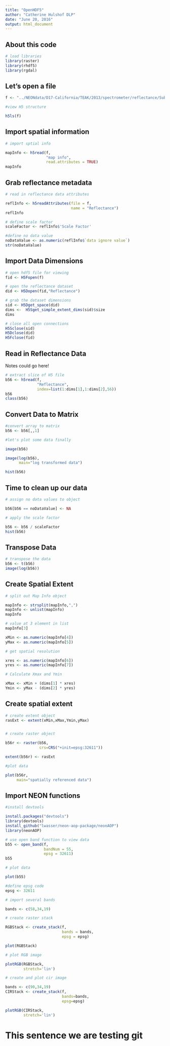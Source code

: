 ```yaml
---
title: "OpenHDF5"
author: "Catherine Hulshof DLP"
date: "June 20, 2016"
output: html_document
---
```


## About this code

```r
# load libraries 
library(raster)
library(rhdf5)
library(rgdal)

```

## Let's open a file

```r
f <- "../NEONdata/D17-California/TEAK/2013/spectrometer/reflectance/Subset3NIS1_20130614_100459_atmcor.h5"

#view H5 structure

h5ls(f)
```

## Import spatial information

```r

# import sptial info

mapInfo <- h5read(f,
                  "map info",
                  read.attributes = TRUE)
mapInfo
```

## Grab reflectance metadata

```r

# read in reflectance data attributes

reflInfo <- h5readAttributes(file = f,
                             name = "Reflectance")
reflInfo

# define scale factor
scaleFactor <- reflInfo$'Scale Factor'

#define no data value
noDataValue <- as.numeric(reflInfo$`data ignore value`)
str(noDataValue)
```

## Import Data Dimensions

```r

# open hdf5 file for viewing
fid <- H5Fopen(f)

# open the reflectance dataset
did <- H5Dopen(fid,"Reflectance")

# grab the dataset dimensions
sid <- H5Dget_space(did)
dims <-  H5Sget_simple_extent_dims(sid)$size
dims

# close all open connections
H5Sclose(sid)
H5Dclose(did)
H5Fclose(fid)

```

## Read in Reflectance Data
Notes could go here!

```r

# extract slice of H5 file
b56 <- h5read(f,
              "Reflectance",
              index=list(1:dims[1],1:dims[2],56))
b56
class(b56)

```

## Convert Data to Matrix

```r

#convert array to matrix
b56 <- b56[,,1]

#let's plot some data finally

image(b56)

image(log(b56),
      main="log transformed data")

hist(b56)
```

## Time to clean up our data

```r

# assign no data values to object

b56[b56 == noDataValue] <- NA

# apply the scale factor

b56 <- b56 / scaleFactor
hist(b56)

```

## Transpose Data

```r
# transpose the data
b56 <- t(b56)
image(log(b56))
```

## Create Spatial Extent

```r
# split out Map Info object

mapInfo <- strsplit(mapInfo,",")
mapInfo <- unlist(mapInfo)
mapInfo

# value at 3 element in list
mapInfo[3]

xMin <- as.numeric(mapInfo[4])
yMax <- as.numeric(mapInfo[5])

# get spatial resolution

xres <- as.numeric(mapInfo[6])
yres <- as.numeric(mapInfo[7])

# Calculate Xmax and Ymin

xMax <- xMin + (dims[1] * xres)
Ymin <- yMax - (dims[2] * yres)

```

## Create spatial extent

```r

# create extent object
rasExt <- extent(xMin,xMax,Ymin,yMax)


# create raster object

b56r <- raster(b56,
               crs=CRS("+init=epsg:32611"))

extent(b56r) <- rasExt

#plot data

plot(b56r,
     main="spatially referenced data")
```

## Import NEON functions

```r

#install devtools

install.packages("devtools")
library(devtools)
install_github("lwasser/neon-aop-package/neonAOP")
library(neonAOP)

# use open band function to view data
b55 <- open_band(f,
                 bandNum = 55,
                 epsg = 32611)
b55

# plot data

plot(b55)

#define epsg code
epsg <- 32611

# import several bands

bands <- c(58,34,19)

# create raster stack

RGBStack <- create_stack(f,
                         bands = bands,
                         epsg = epsg)

plot(RGBStack)

# plot RGB image

plotRGB(RGBStack,
        stretch='lin')

# create and plot cir image

bands <- c(90,34,19)
CIRStack <- create_stack(f,
                         bands=bands,
                         epsg=epsg)

plotRGB(CIRStack,
        stretch='lin')
```

# This sentence we are testing git